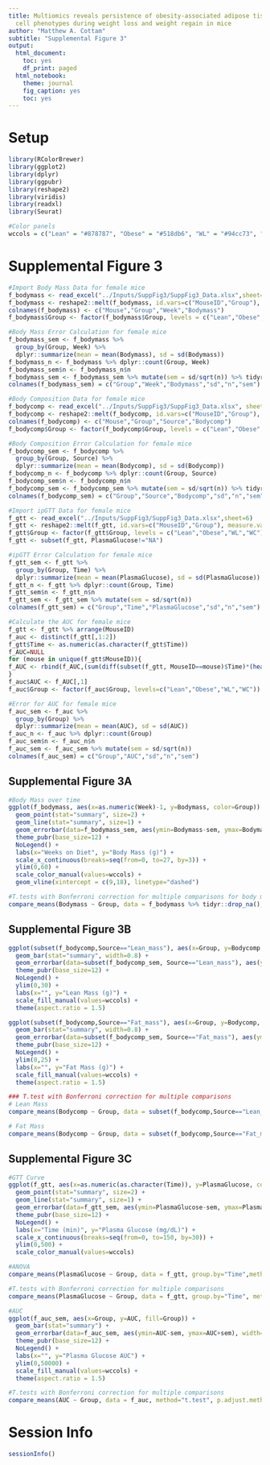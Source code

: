 ```yaml
---
title: Multiomics reveals persistence of obesity-associated adipose tissue immune
  cell phenotypes during weight loss and weight regain in mice
author: "Matthew A. Cottam"
subtitle: "Supplemental Figure 3"
output:
  html_document:
    toc: yes
    df_print: paged
  html_notebook:
    theme: journal
    fig_caption: yes
    toc: yes
---
```


# Setup

```r
library(RColorBrewer)
library(ggplot2)
library(dplyr)
library(ggpubr)
library(reshape2)
library(viridis)
library(readxl)
library(Seurat)

#Color panels
wccols = c("Lean" = "#878787", "Obese" = "#518db6", "WL" = "#94cc73", "WC" = "#e96b53")
```

# Supplemental Figure 3

```r
#Import Body Mass Data for female mice
f_bodymass <- read_excel("../Inputs/SuppFig3/SuppFig3_Data.xlsx",sheet=4)
f_bodymass <- reshape2::melt(f_bodymass, id.vars=c("MouseID","Group"), measure.vars=colnames(f_bodymass)[3:30], variable.name="Week", value.name="Bodymass")
colnames(f_bodymass) <- c("Mouse","Group","Week","Bodymass")
f_bodymass$Group <- factor(f_bodymass$Group, levels = c("Lean","Obese","WL","WC"))

#Body Mass Error Calculation for female mice
f_bodymass_sem <- f_bodymass %>%
  group_by(Group, Week) %>%
  dplyr::summarize(mean = mean(Bodymass), sd = sd(Bodymass)) 
f_bodymass_n <- f_bodymass %>% dplyr::count(Group, Week)
f_bodymass_sem$n <- f_bodymass_n$n
f_bodymass_sem <- f_bodymass_sem %>% mutate(sem = sd/sqrt(n)) %>% tidyr::drop_na()
colnames(f_bodymass_sem) = c("Group","Week","Bodymass","sd","n","sem")

#Body Composition Data for female mice
f_bodycomp <- read_excel("../Inputs/SuppFig3/SuppFig3_Data.xlsx", sheet=5)
f_bodycomp <- reshape2::melt(f_bodycomp, id.vars=c("MouseID","Group"), measure.vars=colnames(f_bodycomp)[3:4], variable.name="Source", value.name="Bodycomp")
colnames(f_bodycomp) <- c("Mouse","Group","Source","Bodycomp")
f_bodycomp$Group <- factor(f_bodycomp$Group, levels = c("Lean","Obese","WL","WC"))

#Body Composition Error Calculation for female mice
f_bodycomp_sem <- f_bodycomp %>%
  group_by(Group, Source) %>%
  dplyr::summarize(mean = mean(Bodycomp), sd = sd(Bodycomp)) 
f_bodycomp_n <- f_bodycomp %>% dplyr::count(Group, Source)
f_bodycomp_sem$n <- f_bodycomp_n$n
f_bodycomp_sem <- f_bodycomp_sem %>% mutate(sem = sd/sqrt(n)) %>% tidyr::drop_na()
colnames(f_bodycomp_sem) = c("Group","Source","Bodycomp","sd","n","sem")

#Import ipGTT Data for female mice
f_gtt <- read_excel("../Inputs/SuppFig3/SuppFig3_Data.xlsx",sheet=6)
f_gtt <- reshape2::melt(f_gtt, id.vars=c("MouseID","Group"), measure.vars=colnames(f_gtt)[3:10], variable.name="Time", value.name="PlasmaGlucose")
f_gtt$Group <- factor(f_gtt$Group, levels = c("Lean","Obese","WL","WC"))
f_gtt <- subset(f_gtt, PlasmaGlucose!="NA")

#ipGTT Error Calculation for female mice
f_gtt_sem <- f_gtt %>%
  group_by(Group, Time) %>%
  dplyr::summarize(mean = mean(PlasmaGlucose), sd = sd(PlasmaGlucose))
f_gtt_n <- f_gtt %>% dplyr::count(Group, Time)
f_gtt_sem$n <- f_gtt_n$n
f_gtt_sem <- f_gtt_sem %>% mutate(sem = sd/sqrt(n))
colnames(f_gtt_sem) = c("Group","Time","PlasmaGlucose","sd","n","sem")

#Calculate the AUC for female mice
f_gtt <- f_gtt %>% arrange(MouseID)
f_auc <- distinct(f_gtt[,1:2])
f_gtt$Time <- as.numeric(as.character(f_gtt$Time))
f_AUC=NULL
for (mouse in unique(f_gtt$MouseID)){
f_AUC <- rbind(f_AUC,(sum(diff(subset(f_gtt, MouseID==mouse)$Time)*(head(subset(f_gtt, MouseID==mouse)$PlasmaGlucose,-1)+tail(subset(f_gtt, MouseID==mouse)$PlasmaGlucose,-1)))/2))
}
f_auc$AUC <- f_AUC[,1]
f_auc$Group <- factor(f_auc$Group, levels=c("Lean","Obese","WL","WC"))

#Error for AUC for female mice
f_auc_sem <- f_auc %>%
  group_by(Group) %>%
  dplyr::summarize(mean = mean(AUC), sd = sd(AUC))
f_auc_n <- f_auc %>% dplyr::count(Group)
f_auc_sem$n <- f_auc_n$n
f_auc_sem <- f_auc_sem %>% mutate(sem = sd/sqrt(n))
colnames(f_auc_sem) = c("Group","AUC","sd","n","sem")
```

## Supplemental Figure 3A

```r
#Body Mass over time
ggplot(f_bodymass, aes(x=as.numeric(Week)-1, y=Bodymass, color=Group)) + 
  geom_point(stat="summary", size=2) + 
  geom_line(stat="summary", size=1) +
  geom_errorbar(data=f_bodymass_sem, aes(ymin=Bodymass-sem, ymax=Bodymass+sem), width=0.25) + 
  theme_pubr(base_size=12) +
  NoLegend() + 
  labs(x="Weeks on Diet", y="Body Mass (g)") +
  scale_x_continuous(breaks=seq(from=0, to=27, by=3)) + 
  ylim(0,60) + 
  scale_color_manual(values=wccols) +
  geom_vline(xintercept = c(9,18), linetype="dashed") 

#T.tests with Bonferroni correction for multiple comparisons for body mass over time
compare_means(Bodymass ~ Group, data = f_bodymass %>% tidyr::drop_na(), group.by="Week", method="t.test", p.adjust.method="bonferroni")
```

## Supplemental Figure 3B

```r
ggplot(subset(f_bodycomp,Source=="Lean_mass"), aes(x=Group, y=Bodycomp, fill=Group)) + 
  geom_bar(stat="summary", width=0.8) + 
  geom_errorbar(data=subset(f_bodycomp_sem, Source=="Lean_mass"), aes(ymin=Bodycomp-sem, ymax=Bodycomp+sem), width=0.25) + 
  theme_pubr(base_size=12) +
  NoLegend() +  
  ylim(0,30) +
  labs(x="", y="Lean Mass (g)") + 
  scale_fill_manual(values=wccols) +
  theme(aspect.ratio = 1.5)

ggplot(subset(f_bodycomp,Source=="Fat_mass"), aes(x=Group, y=Bodycomp, fill=Group)) + 
  geom_bar(stat="summary", width=0.8) + 
  geom_errorbar(data=subset(f_bodycomp_sem, Source=="Fat_mass"), aes(ymin=Bodycomp-sem, ymax=Bodycomp+sem), width=0.25) + 
  theme_pubr(base_size=12) +
  NoLegend() +  
  ylim(0,25) +
  labs(x="", y="Fat Mass (g)") + 
  scale_fill_manual(values=wccols) +
  theme(aspect.ratio = 1.5)

### T.test with Bonferroni correction for multiple comparisons
# Lean Mass
compare_means(Bodycomp ~ Group, data = subset(f_bodycomp,Source=="Lean_mass"), method="t.test", p.adjust.method = "bonferroni") 

# Fat Mass
compare_means(Bodycomp ~ Group, data = subset(f_bodycomp,Source=="Fat_mass"), method="t.test", p.adjust.method = "bonferroni") 
```

## Supplemental Figure 3C

```r
#GTT Curve
ggplot(f_gtt, aes(x=as.numeric(as.character(Time)), y=PlasmaGlucose, color=Group)) + 
  geom_point(stat="summary", size=2) + 
  geom_line(stat="summary", size=1) +
  geom_errorbar(data=f_gtt_sem, aes(ymin=PlasmaGlucose-sem, ymax=PlasmaGlucose+sem), width=0.25) + 
  theme_pubr(base_size=12) +
  NoLegend() + 
  labs(x="Time (min)", y="Plasma Glucose (mg/dL)") +
  scale_x_continuous(breaks=seq(from=0, to=150, by=30)) + 
  ylim(0,500) + 
  scale_color_manual(values=wccols) 

#ANOVA
compare_means(PlasmaGlucose ~ Group, data = f_gtt, group.by="Time",method="anova") #By time

#T.tests with Bonferroni correction for multiple comparisons
compare_means(PlasmaGlucose ~ Group, data = f_gtt, group.by="Time", method="t.test", p.adjust.method="bonferroni")

#AUC
ggplot(f_auc_sem, aes(x=Group, y=AUC, fill=Group)) + 
  geom_bar(stat="summary") + 
  geom_errorbar(data=f_auc_sem, aes(ymin=AUC-sem, ymax=AUC+sem), width=0.25) + 
  theme_pubr(base_size=12) +
  NoLegend() + 
  labs(x="", y="Plasma Glucose AUC") + 
  ylim(0,50000) + 
  scale_fill_manual(values=wccols) +
  theme(aspect.ratio = 1.5)

#T.tests with Bonferroni correction for multiple comparisons
compare_means(AUC ~ Group, data = f_auc, method="t.test", p.adjust.method = "bonferroni")
```

# Session Info

```r
sessionInfo()
```

